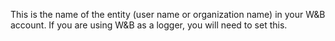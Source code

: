 This is the name of the entity (user name or organization name) in your W&B account. If you are using W&B as a logger, you will need to set this.